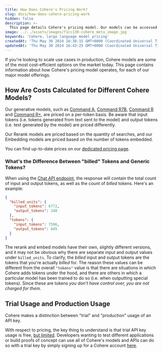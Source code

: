 ```yaml
---
title: How Does Cohere's Pricing Work?
slug: docs/how-does-cohere-pricing-work
hidden: false
description: >-
  This page details Cohere's pricing model. Our models can be accessed directly through our API, allowing for the creation of scalable production workloads.
image: ../../assets/images/f1cc130-cohere_meta_image.jpg
keywords: 'Cohere, large language model pricing'
createdAt: 'Thu May 30 2024 16:38:15 GMT+0000 (Coordinated Universal Time)'
updatedAt: 'Thu May 30 2024 16:43:25 GMT+0000 (Coordinated Universal Time)'
---
```

If you're looking to scale use cases in production, Cohere models are some of the most cost-efficient options on the market today. This page contains information about how Cohere's pricing model operates, for each of our major model offerings. 

## How Are Costs Calculated for Different Cohere Models?

Our generative models, such as [Command A](/docs/command-a), [Command R7B](/docs/command-r7b), [Command R](/docs/command-r) and [Command R+](/docs/command-r-plus), are priced on a per-token basis. Be aware that input tokens (i.e. tokens generated from text sent _to_ the model) and output tokens (i.e. text generated _by_ the model) are priced differently.

Our Rerank models are priced based on the quantity of searches, and our Embedding models are priced based on the number of tokens embedded. 

You can find up-to-date prices on our [dedicated pricing page](https://cohere.com/pricing).

### What's the Difference Between "billed" Tokens and Generic Tokens?

When using the [Chat API endpoint](https://docs.cohere.com/reference/chat), the response will contain the total count of input and output tokens, as well as the count of _billed_ tokens. Here's an example:

```json JSON
{
  "billed_units": {
    "input_tokens": 6772,
    "output_tokens": 248
  },
  "tokens": {
    "input_tokens": 7596,
    "output_tokens": 645
  }
}
```

The rerank and embed models have their own, slightly different versions, and it may not be obvious why there are separate input and output values under `billed_units`. To clarify, the _billed_ input and output tokens are the tokens that you're actually _billed_ for. The reason these values can be different from the overall `"tokens"` value is that there are situations in which Cohere adds tokens under the hood, and there are others in which a particular model has been trained to do so (i.e. when outputting special tokens). Since these are tokens *you don't have control over, you are not charged for them.* 

## Trial Usage and Production Usage

Cohere makes a distinction between "trial" and "production" usage of an API key.  

With respect to pricing, the key thing to understand is that trial API key usage is free, [but limited](/docs/rate-limits). Developers wanting to test different applications or build proofs of concept can use all of Cohere's models and APIs can do so with a trial key by simply signing up for a Cohere account [here](https://dashboard.cohere.com/welcome/register).
